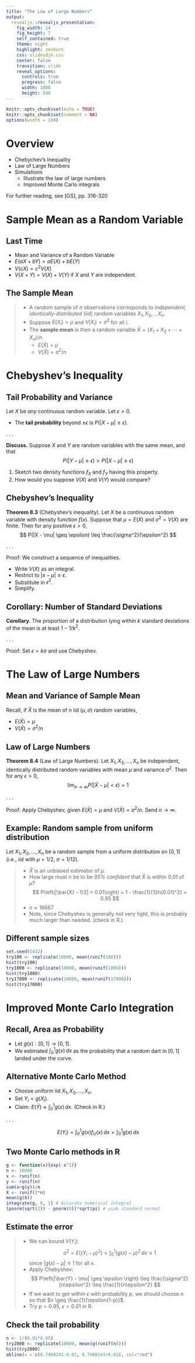 ```yaml
---
title: "The Law of Large Numbers"
output: 
  revealjs::revealjs_presentation:
    fig_width: 14 
    fig_height: 7
    self_contained: true
    theme: night
    highlight: zenburn
    css: slidesdjh.css
    center: false
    transition: slide
    reveal_options:
      controls: true
      progress: false
      width: 1080
      height: 540
---
```


```r
knitr::opts_chunk$set(echo = TRUE)
knitr::opts_chunk$set(comment = NA)
options(width = 100)
```


# Overview

- Chebychev's Inequality
- Law of Large Numbers
- Simulations
    - Illustrate the law of large numbers
    - Improved Monte Carlo integrals

For further reading, see [GS], pp. 316-320

# Sample Mean as a Random Variable

## Last Time

- Mean and Variance of a Random Variable
- $E(aX + bY) = aE(X) + bE(Y)$
- $V(cX) = c^2V(X)$
- $V(X + Y) = V(X) + V(Y)$ if $X$ and $Y$ are independent.

## The Sample Mean

>- A random sample of $n$ observations corresponds to *independent, identically-distributed* (iid) random variables $X_1, X_2, \ldots X_n$. 
>- Suppose $E(X_i) = \mu$ and $V(X_i) = \sigma^2$ for all $i$.
>- The **sample mean** is then a random variable $\bar{X} = (X_1 + X_2 + \cdots + X_n)/n$.
>    - $E(\bar{X}) = \mu$
>    - $V(\bar{X}) = \sigma^2/n$

# Chebyshev's Inequality

## Tail Probability and Variance

Let $X$ be *any* continuous random variable. Let $\epsilon > 0$.

- The **tail probability** beyond $\pm \epsilon$ is $P(|X - \mu| \geq \epsilon)$.

. . .

**Discuss.** Suppose $X$ and $Y$ are random variables with the same mean, and that
$$
P(|Y - \mu| \geq \epsilon) > P(|X - \mu| \geq \epsilon)
$$

1. Sketch two density functions $f_X$ and $f_Y$ having this property.
2. How would you suppose $V(X)$ and $V(Y)$ would compare?


## Chebyshev's Inequality

**Theorem 8.3** (Chebyshev's inequality). Let $X$ be a continuous random variable with density function $f(x)$. Suppose that $\mu = E(X)$ and $\sigma^2 = V(X)$ are finite. Then for any positive $\epsilon > 0$,
$$
P(|X - \mu| \geq \epsilon) \leq \frac{\sigma^2}{\epsilon^2}
$$

. . .

Proof: We construct a sequence of inequalities.

- Write $V(X)$ as an integral.
- Restrict to $|x-\mu|\geq \epsilon$.
- Substitute in $\epsilon^2$.
- Simplify.

## Corollary: Number of Standard Deviations

**Corollary.** The proportion of a distribution lying within $k$ standard deviations of the mean is at least $1 - 1/k^2$.

. . .

Proof: Set $\epsilon = k\sigma$ and use Chebyshev.

# The Law of Large Numbers

## Mean and Variance of Sample Mean

Recall, if $\bar{X}$ is the mean of $n$ iid ($\mu, \sigma$) random variables,

- $E(\bar{X}) = \mu$
- $V(\bar{X}) = \sigma^2/n$

## Law of Large Numbers

**Theorem 8.4** (Law of Large Numbers). Let $X_1, X_2, \ldots, X_n$ be independent, identically distributed random variables with mean $\mu$ and variance $\sigma^2$. Then for any $\epsilon > 0$, 
$$
\lim_{n \rightarrow \infty} P\left(|\bar{X} - \mu| < \epsilon\right) = 1
$$

. . .

Proof: Apply Chebyshev, given  $E(\bar{X}) = \mu$ and $V(\bar{X}) = \sigma^2/n$. Send $n \rightarrow \infty$.

## Example: Random sample from uniform distribution

Let $X_1, X_2, \ldots, X_n$ be a random sample from a uniform distribution on $[0,1]$ (i.e., iid with $\mu = 1/2$, $\sigma = 1/12$).

>- $\bar{X}$ is an unbiased estimator of $\mu$.
>- How large must $n$ be to be *95% confident* that $\bar{X}$ is within 0.01 of $\mu$?
$$
P\left(|\bar{X} - 1/2| < 0.01\right) = 1 - \frac{1}{12n(0.01)^2} = 0.95
$$
>- $n \approx 16667$
>- Note, since Chebyshev is generally not very tight, this is probably much larger than needed. (check in R.)

## Different sample sizes

```r
set.seed(5432)
try100 <- replicate(10000, mean(runif(100)))
hist(try100)
try1000 <- replicate(10000, mean(runif(1000)))
hist(try1000)
try17000 <- replicate(10000, mean(runif(17000)))
hist(try17000)
```

# Improved Monte Carlo Integration

## Recall, Area as Probability

- Let $g(x) : [0,1] \longrightarrow [0,1]$.
- We estimated $\int_0^1 g(x) \, dx$ as the probability that a random dart in $[0,1]$ landed under the curve.

## Alternative Monte Carlo Method

- Choose uniform iid $X_1, X_2, \ldots, X_n$.
- Set $Y_i = g(X_i)$.
- Claim: $E(\bar{Y}) \approx \int_0^1 g(x) \, dx$. (Check in R.)

. . . 

$$
E(Y_i) = \int_0^1 g(x)f_U(x) \, dx = \int_0^1 g(x) \, dx
$$

## Two Monte Carlo methods in R

```r
g <- function(x){exp(-x^2)}
n <- 10000
x <- runif(n)
y <- runif(n)
sum(x<g(y))/n
X <- runif(2*n)
mean(g(X))
integrate(g, 0, 1) # Accurate numerical integral
(pnorm(sqrt(2)) - pnorm(0))*sqrt(pi) # usub standard normal
```


## Estimate the error

>- We can bound $V(Y_i)$:
$$
\sigma^2 = E((Y_i - \mu)^2) = \int_0^1 (g(x) - \mu)^2 \, dx \leq 1
$$
since $|g(x) - \mu| \leq 1$ for all $x$.
>- Apply Chebyshev:
$$
P\left(|\bar{Y} - \mu| \geq \epsilon \right) \leq \frac{\sigma^2}{n\epsilon^2} \leq \frac{1}{n\epsilon^2}
$$
>- If we want to get within $\epsilon$ with probability $p$, we should choose $n$ so that $n \geq \frac{1}{\epsilon(1-p)}$.
>- Try $p = 0.95$, $\epsilon = 0.01$ in R.

## Check the tail probability

```r
n <- 1/(0.01*0.05)
try2000 <- replicate(10000, mean(g(runif(n))))
hist(try2000)
abline(v = c(0.7468241-0.01, 0.7468241+0.01), col="red")
```

